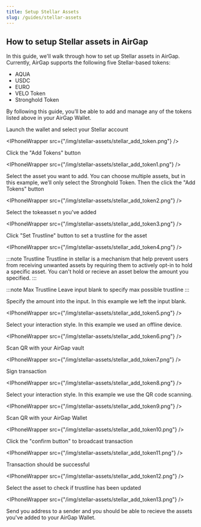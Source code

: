 ```yaml
---
title: Setup Stellar Assets
slug: /guides/stellar-assets
---
```



## How to setup Stellar assets in AirGap

In this guide, we'll walk through how to set up Stellar assets in AirGap. Currently, AirGap supports the following five Stellar-based tokens:

- AQUA
- USDC
- EURO
- VELO Token
- Stronghold Token

By following this guide, you’ll be able to add and manage any of the tokens listed above in your AirGap Wallet.

Launch the wallet and select your Stellar account

<IPhoneWrapper src={"/img/stellar-assets/stellar_add_token.png"} />

Click the "Add Tokens" button

<IPhoneWrapper src={"/img/stellar-assets/stellar_add_token1.png"} />

Select the asset you want to add. You can choose multiple assets, but in this example, we’ll only select the Stronghold Token. Then the click the "Add Tokens" button

<IPhoneWrapper src={"/img/stellar-assets/stellar_add_token2.png"} />

Select the tokeasset n you've added

<IPhoneWrapper src={"/img/stellar-assets/stellar_add_token3.png"} />

Click "Set Trustline" button to set a trustline for the asset

<IPhoneWrapper src={"/img/stellar-assets/stellar_add_token4.png"} />

:::note Trustline
Trustline in stellar is a mechanism that help prevent users from receiving unwanted assets by requiring them to actively opt-in to hold a specific asset. You can't hold or recieve an asset below the amount you specified.
:::

:::note Max Trustline
Leave input blank to specify max possible trustline
:::

Specify the amount into the input. In this example we left the input blank.

<IPhoneWrapper src={"/img/stellar-assets/stellar_add_token5.png"} />

Select your interaction style. In this example we used an offline device.

<IPhoneWrapper src={"/img/stellar-assets/stellar_add_token6.png"} />

Scan QR with your AirGap vault

<IPhoneWrapper src={"/img/stellar-assets/stellar_add_token7.png"} />

Sign transaction

<IPhoneWrapper src={"/img/stellar-assets/stellar_add_token8.png"} />

Select your interaction style. In this example we use the QR code scanning.

<IPhoneWrapper src={"/img/stellar-assets/stellar_add_token9.png"} />

Scan QR with your AirGap Wallet

<IPhoneWrapper src={"/img/stellar-assets/stellar_add_token10.png"} />

Click the "confirm button" to broadcast transaction

<IPhoneWrapper src={"/img/stellar-assets/stellar_add_token11.png"} />

Transaction should be successful

<IPhoneWrapper src={"/img/stellar-assets/stellar_add_token12.png"} />

Select the asset to check if trustline has been updated

<IPhoneWrapper src={"/img/stellar-assets/stellar_add_token13.png"} />

Send you address to a sender and you should be able to recieve the assets you've added to your AirGap Wallet.
